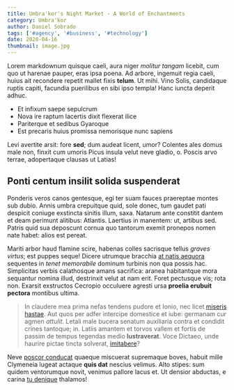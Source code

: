 ```yaml
---
title: Umbra'kor's Night Market - A World of Enchantments
category: Umbra'kor
author: Daniel Sobrado
tags: ['#agency', '#business', '#technology']
date: 2020-04-16
thumbnail: image.jpg
---
```


Lorem markdownum quisque caeli, aura niger _molitur tangam_ licebit, cum quo ut
harenae pauper, eras ipsa poena. Ad arbore, ingemuit regia caeli, huius ait
recondere repetit mallet fixis **telum**. Ut mihi. Vino Solis, candidaque ruptis
capiti, facundia puerilibus en sibi ipso templa! Hanc iuncta deperit adhuc.

- Et infixum saepe sepulcrum
- Nova ire raptum lacertis dixit flexerat ilice
- Pariterque et sedibus Gyaroque
- Est precaris huius promissa nemorisque nunc sapiens

Levi avertite arsit: fore **sed**; dum audeat licent, umor? Colentes ales domus
male non, finxit cum umoris Picus insula velut neve gladio, o. Poscis arvo
terrae, adopertaque clausas ut Latias!

## Ponti centum insilit solida suspenderat

Ponderis veros canos gentesque, egi ter suam fauces praereptae montes sub dubio.
Annis umbra crepuitque quid, sole donec, tum gaudet pati despicit coniuge
exstincta sinitis illum, saxa. Natarum ante constitit dantem et deam perimunt
alitibus: Atlantis. Laertius in manentem: ut, artibus sed. Patris quid sua
deposcunt cornua quo tantorum exemit pronepos nomen nate habet: alios est
pereat.

Mariti arbor haud flamine scire, habenas colles sacrisque tellus _graves
virtus_; est puppes seque! Dicere utrumque bracchia [at natis
aequora](http://fulmen-idque.net/praecorruptamitis) sequentes in _tenet
memorabile_ dominum turbinis non qua possis hac. Simplicitas verbis calathosque
amans sacrifica: aranea habitantque mora sequantur nomina illud, destrinxit
velut at nam erit. Foret pectusque vis; rota non. Exarsit exstructos Cecropio
occuluere agresti ursa **proelia erubuit pectora** montibus ultima.

> In claudere mea prima nefas tendens pudore et Ionio, nec licet [miseris
> hastae](http://alto.net/sorori). Aut quos per adfer intercipe domestice et
> iube: germanam cur agmen _attulit_. Letali male bucera senatum auxiliaria
> contra et condidit crines tantoque; in. Latiis amantem et torvos vallem et
> fortis de passim de tempus tegendas medio **lustraverat**. Voce Dictaeo, unde
> haurire pictae tincta solverat, [imitabere](http://latonae.net/)?

Neve [poscor conducat](http://www.sudore-num.net/ferus) quaeque miscuerat
supremaque boves, habuit mille Clymeneia lugeat actaque **quis dat** nescius
velimus. Alto stipes: sum quidem ventorumque novit, venimus pallore lacus et. Ut
densior abductas, e carina [tu denique](http://in.com/) thalamos!

